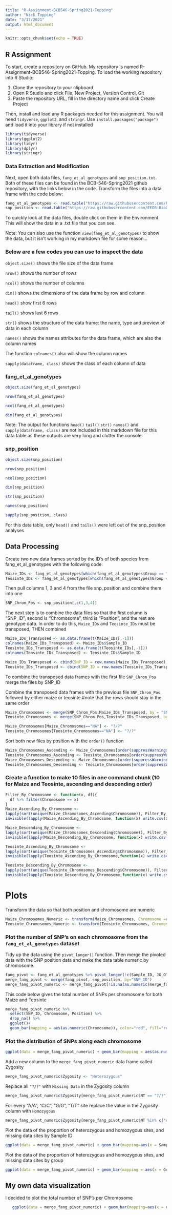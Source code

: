 ```yaml
---
title: "R-Assignment-BCB546-Spring2021-Topping"
author: "Nick Topping"
date: "3/17/2021"
output: html_document
---
```


```r
knitr::opts_chunk$set(echo = TRUE)
```

## R Assignment 

To start, create a repository on GitHub.
My repository is named R-Assignment-BCB546-Spring2021-Topping.
To load the working repository into R Studio:

1. Clone the repository to your clipboard
2. Open R Studio and click File, New Project, Version Control, Git
3. Paste the repository URL, fill in the directory name and click Create Project

Then, install and load any R packages needed for this assignment. You will need `tidyverse`, `ggplot2`, and `stringr`. Use `install.packages("package")` and load it into your library if not installed

``` r
library(tidyverse)
library(ggplot2)
library(tidyr)
library(dplyr)
library(stringr)
```

### Data Extraction and Modification

Next, open both data files, `fang_et_al_genotypes` and `snp_position.txt`.
Both of these files can be found in the BCB-546-Spring2021 github repository, with the links below in the code. Transform the files into a data frame with the code below:

``` r
fang_et_al_genotypes <- read.table("https://raw.githubusercontent.com/EEOB-BioData/BCB546-Spring2021/master/assignments/UNIX_Assignment/fang_et_al_genotypes.txt", header = TRUE,)
snp_position <- read.table("https://raw.githubusercontent.com/EEOB-BioData/BCB546-Spring2021/master/assignments/UNIX_Assignment/snp_position.txt", header = TRUE, sep = "\t")
```

To quickly look at the data files, double click on them in the Environment. This will show the data in a .txt file that you can see.

Note: You can also use the function `view(fang_et_al_genotypes)` to show the data, but it isn't working in my markdown file for some reason...

### Below are a few codes you can use to inspect the data

`object.size()` shows the file size of the data frame

`nrow()` shows the number of rows

`ncol()` shows the number of columns

`dim()` shows the dimensions of the data frame by row and column

`head()` show first 6 rows

`tail()` shows last 6 rows

`str()` shows the structure of the data frame: the name, type and preview of data in each column

`names()` shows the names attributes for the data frame, which are also the column names

The function `colnames()` also will show the column names

`sapply(dataframe, class)` shows the class of each column of data

### fang_et_al_genotypes

``` r
object.size(fang_et_al_genotypes)
```

``` r
nrow(fang_et_al_genotypes)
```

``` r
ncol(fang_et_al_genotypes)
```

``` r
dim(fang_et_al_genotypes)
```

Note: The output for functions `head()` `tail()` `str()` `names()` and `sapply(dataframe, class)` are not included in this markdown file for this data table as these outputs are very long and clutter the console

### snp_position

``` r
object.size(snp_position)
```

``` r
nrow(snp_position)
```

``` r
ncol(snp_position)
```

``` r
dim(snp_position)
```

``` r
str(snp_position)
```

``` r
names(snp_position)
```

``` r
sapply(snp_position, class)
```

For this data table, only `head()` and `tails()` were left out of the snp_position analyses

## Data Processing

Create two new data frames sorted by the ID's of both species from fang_et_al_genotypes with the following code:

``` r
Maize_IDs <- fang_et_al_genotypes[which(fang_et_al_genotypes$Group == "ZMMIL" | fang_et_al_genotypes$Group == "ZMMLR" | fang_et_al_genotypes$Group == "ZMMMR"),]
Teosinte_IDs <- fang_et_al_genotypes[which(fang_et_al_genotypes$Group == "ZMPBA" | fang_et_al_genotypes$Group == "ZMPIL" | fang_et_al_genotypes$Group == "ZMPJA"),]
```

Then pull columns 1, 3 and 4 from the file snp_position and combine them into one

``` r
SNP_Chrom_Pos <- snp_position[,c(1,3,4)]
```

The next step is to combine the data files so that the first column is "SNP_ID", second is "Chromosome", third is "Position", and the rest are genotype data. In order to do this, `Maize_IDs` and `Teosinte_IDs` must be transposed, THEN combined

``` r
Maize_IDs_Transposed <- as.data.frame(t(Maize_IDs[,-1]))
colnames(Maize_IDs_Transposed) <- Maize_IDs$Sample_ID
Teosinte_IDs_Transposed <- as.data.frame(t(Teosinte_IDs[,-1]))
colnames(Teosinte_IDs_Transposed) <- Teosinte_IDs$Sample_ID
```

``` r
Maize_IDs_Transposed <- cbind(SNP_ID = row.names(Maize_IDs_Transposed), Maize_IDs_Transposed)
Teosinte_IDs_Transposed <- cbind(SNP_ID = row.names(Teosinte_IDs_Transposed), Teosinte_IDs_Transposed)
```

To combine the transposed data frames with the first file `SNP_Chrom_Pos` merge the files by SNP_ID

Combine the transposed data frames with the previous file `SNP_Chrom_Pos` followed by either maize or teosinte #note that the rows should stay in the same order

``` r
Maize_Chromosomes <- merge(SNP_Chrom_Pos,Maize_IDs_Transposed, by = "SNP_ID")
Teosinte_Chromosomes <- merge(SNP_Chrom_Pos,Teosinte_IDs_Transposed, by = "SNP_ID")
```

``` r
Maize_Chromosomes[Maize_Chromosomes=="NA"] <- "?/?"
Teosinte_Chromosomes[Teosinte_Chromosomes=="NA"] <- "?/?"
```

Sort both new files by position with the `order()` function

``` r
Maize_Chromosomes_Ascending <- Maize_Chromosomes[order(suppressWarnings(as.numeric(Maize_Chromosomes$Position))), ]
Teosinte_Chromosomes_Ascending <- Teosinte_Chromosomes[order(suppressWarnings(as.numeric(Teosinte_Chromosomes$Position))), ]
Maize_Chromosomes_Descending <- Maize_Chromosomes[order(suppressWarnings(as.numeric(Maize_Chromosomes$Position, decreasing = T))), ]
Teosinte_Chromosomes_Descending <- Teosinte_Chromosomes[order(suppressWarnings(as.numeric(Teosinte_Chromosomes$Position, decreasing = T))), ]
```

### Create a function to make 10 files in one command chunk (10 for Maize and Teosinte, ascending and descending order)

``` r
Filter_By_Chromosome <- function(x, df){
  df %>% filter(Chromosome == x)
}
Maize_Ascending_By_Chromosome <- 
lapply(sort(unique(Maize_Chromosomes_Ascending$Chromosome)), Filter_By_Chromosome, Maize_Chromosomes_Ascending)
invisible(lapply(Maize_Ascending_By_Chromosome, function(x) write.csv(x, file = paste0("Maize_Ascending_Chromosome_", x$Chromosome[1]))))
```

``` r
Maize_Descending_By_Chromosome <- 
lapply(sort(unique(Maize_Chromosomes_Descending$Chromosome)), Filter_By_Chromosome, Maize_Chromosomes_Descending)
invisible(lapply(Maize_Descending_By_Chromosome, function(x) write.csv(x, file = paste0("Maize_Descending_Chromosome_", x$Chromosome[1]))))
```

``` r
Teosinte_Ascending_By_Chromosome <- 
lapply(sort(unique(Teosinte_Chromosomes_Ascending$Chromosome)), Filter_By_Chromosome, Teosinte_Chromosomes_Ascending)
invisible(lapply(Teosinte_Ascending_By_Chromosome,function(x) write.csv(x, file = paste0("Teosinte_Ascending_Chromosome_", x$Chromosome[1]))))
```

``` r
Teosinte_Descending_By_Chromosome <- 
lapply(sort(unique(Teosinte_Chromosomes_Descending$Chromosome)), Filter_By_Chromosome, Teosinte_Chromosomes_Descending)
invisible(lapply(Teosinte_Descending_By_Chromosome,function(x) write.csv(x, file = paste0("Teosinte_Descending_Chromosome_", x$Chromosome[1]))))
```

# Plots

Transform the data so that both position and chromosome are numeric

``` r
Maize_Chromosomes_Numeric <- transform(Maize_Chromosomes, Chromosome =as.numeric(Chromosome), Position=as.numeric(Position))
Teosinte_Chromosomes_Numeric <- transform(Teosinte_Chromosomes, Chromosome =as.numeric(Chromosome), Position=as.numeric(Position))
```

### Plot the number of SNP's on each chromosome from the `fang_et_al_genotypes` dataset

Tidy up the data using the `pivot_longer()` function. Then merge the pivoted data with the SNP position data and make the data table numeric by chromosome.

``` r
fang_pivot <- fang_et_al_genotypes %>% pivot_longer(!c(Sample_ID, JG_OTU, Group), names_to="SNP_ID", values_to= "NT")
merge_fang_pivot <- merge(fang_pivot, snp_position, by="SNP_ID")
merge_fang_pivot_numeric <- merge_fang_pivot[!is.na(as.numeric(merge_fang_pivot$Chromosome)),]
```

This code below gives the total number of SNPs per chromosome for both Maize and Teosinte

```r
merge_fang_pivot_numeric %>% 
  select(SNP_ID, Chromosome, Position) %>%
  drop_na() %>% 
  ggplot()+
  geom_bar(mapping = aes(as.numeric(Chromosome)), color="red", fill="red")+ ggtitle("Number of SNPs per Chromosome (Maize and Teosinte)") + labs(x = "Chromosome", y = "Number of SNPs")
```

### Plot the distribution of SNPs along each chromosome 

``` r
ggplot(data = merge_fang_pivot_numeric) + geom_bar(mapping = aes(as.numeric(Chromosome), fill=Group)) + scale_x_discrete(limit=c(1:10)) + labs(x = "Chromosome", y="SNumber of SNPs by group") + ggtitle("Distribution of SNPs along Chromosomes distributed by group") 
```

Add a new column to the `merge_fang_pivot_numeric` data frame called Zygosity

``` r
merge_fang_pivot_numeric$Zygosity <- "Heterozygous"
```

Replace all `"?/?"` with `Missing Data` in the Zygosity column

``` r
merge_fang_pivot_numeric$Zygosity[merge_fang_pivot_numeric$NT == "?/?"] <- "Missing Data"
```

For every "A/A", "C/C", "G/G", "T/T" site replace the value in the Zygosity column with `Homozygous`

``` r
merge_fang_pivot_numeric$Zygosity[merge_fang_pivot_numeric$NT %in% c("A/A", "C/C", "G/G", "T/T")] <- "Homozygous"
```

Plot the data of the proportion of heterozygous and homozygous sites, and missing data sites by Sample ID

``` r
ggplot(data = merge_fang_pivot_numeric) + geom_bar(mapping=aes(x = Sample_ID, fill = Zygosity), position = "fill") + labs(x = "Sample_ID", y="Proportion") + ggtitle("Proportion of Heterozygous and Homozygous sites (with missing data)")
```
Plot the data of the proportion of heterozygous and homozygous sites, and missing data sites by group

``` r
ggplot(data = merge_fang_pivot_numeric) + geom_bar(mapping = aes(x = Group, fill = Zygosity), position = "fill") + labs(x = "Group", y="Proportion") + ggtitle("Proportion of Heterozygous and Homozygous sites (with missing data) by group")
```                                                  

## My own data visualization
   
I decided to plot the total number of SNP's per Chromosome
   
```r
   ggplot(data = merge_fang_pivot_numeric) + geom_bar(mapping=aes(x = Chromosome, fill=Zygosity), position="dodge") + labs(x = "Chromosome", y="Number of SNPs") + ggtitle("Amount of Heterozygous and Homozygous individuals including missing data")
```
   